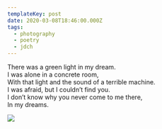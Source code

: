 ```yaml
---
templateKey: post
date: 2020-03-08T18:46:00.000Z
tags:
  - photography
  - poetry
  - jdch
---
```

There was a green light in my dream.<br/>
I was alone in a concrete room,<br/>
With that light and the sound of a terrible machine.<br/>
I was afraid, but I couldn’t find you.<br/>
I don’t know why you never come to me there,<br/>
In my dreams.

![](../../assets/photos/20200308-IMG_3587.jpg)
